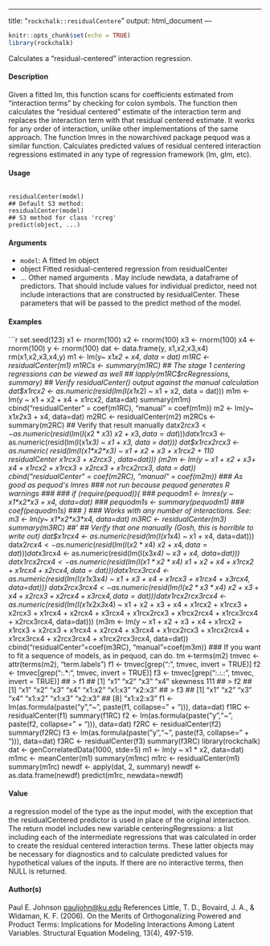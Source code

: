 
---

title: "``rockchalk::residualCentere``"
output: html_document
---



```r
knitr::opts_chunk$set(echo = TRUE)
library(rockchalk)
```

Calculates a "residual-centered" interaction regression.

#### Description

Given a fitted lm, this function scans for coefficients estimated from "interaction terms" by checking for colon symbols. The function then calculates the "residual centered" estimate of the interaction term and replaces the interaction term with that residual centered estimate. It works for any order of interaction, unlike other implementations of the same approach. The function lmres in the nowarchived package pequod was a similar function. Calculates predicted values of residual centered interaction regressions estimated in any type of regression framework (lm, glm, etc).

#### Usage
<pre><code>
residualCenter(model)
## Default S3 method:
residualCenter(model)
## S3 method for class 'rcreg'
predict(object, ...)
</code></pre>

#### Arguments

* ``model``:  A fitted lm object
* object Fitted residual-centered regression from residualCenter
* ... Other named arguments
. May include newdata, a dataframe of predictors. That should include values for individual predictor, need not include interactions that are constructed by residualCenter. These parameters that will be passed to the predict method of the model.


#### Examples
```r


set.seed(123)
x1 <- rnorm(100)
x2 <- rnorm(100)
x3 <- rnorm(100)
x4 <- rnorm(100)
y <- rnorm(100)
dat <- data.frame(y, x1,x2,x3,x4)
rm(x1,x2,x3,x4,y)
m1 <- lm(y~ x1*x2 + x4, data = dat)
m1RC <- residualCenter(m1)
m1RCs <- summary(m1RC)
## The stage 1 centering regressions can be viewed as well
## lapply(m1RC$rcRegressions, summary)
## Verify residualCenter() output against the manual calculation
dat$x1rcx2 <- as.numeric(resid(lm(I(x1*x2) ~ x1 + x2, data = dat)))
m1m <- lm(y ~ x1 + x2 + x4 + x1rcx2, data=dat)
summary(m1m)
cbind("residualCenter" = coef(m1RC), "manual" = coef(m1m))
m2 <- lm(y~ x1*x2*x3 + x4, data=dat)
m2RC <- residualCenter(m2)
m2RCs <- summary(m2RC)
## Verify that result manually
dat$x2rcx3 <- as.numeric(resid(lm(I(x2*x3) ~ x2 + x3, data = dat)))
dat$x1rcx3 <- as.numeric(resid(lm(I(x1*x3) ~ x1 + x3, data = dat)))
dat$x1rcx2rcx3 <- as.numeric( resid(lm(I(x1*x2*x3) ~ x1 + x2 + x3 + x1rcx2 +
110 residualCenter
x1rcx3 + x2rcx3 , data=dat)))
(m2m <- lm(y ~ x1 + x2 + x3+ x4 + x1rcx2 + x1rcx3 + x2rcx3 + x1rcx2rcx3,
data = dat))
cbind("residualCenter" = coef(m2RC), "manual" = coef(m2m))
### As good as pequod's lmres
### not run because pequod generates R warnings
###
### if (require(pequod)){
### pequodm1 <- lmres(y ~ x1*x2*x3 + x4, data=dat)
### pequodm1s <- summary(pequodm1)
### coef(pequodm1s)
### }
### Works with any number of interactions. See:
m3 <- lm(y~ x1*x2*x3*x4, data=dat)
m3RC <- residualCenter(m3)
summary(m3RC)
##'
## Verify that one manually (Gosh, this is horrible to write out)
dat$x1rcx4 <- as.numeric(resid(lm(I(x1*x4) ~ x1 + x4, data=dat)))
dat$x2rcx4 <- as.numeric(resid(lm(I(x2*x4) ~ x2 + x4, data=dat)))
dat$x3rcx4 <- as.numeric(resid(lm(I(x3*x4) ~ x3 + x4, data=dat)))
dat$x1rcx2rcx4 <- as.numeric(resid(lm(I(x1*x2*x4) ~ x1 + x2 + x4 +
x1rcx2 + x1rcx4 + x2rcx4, data=dat)))
dat$x1rcx3rcx4 <- as.numeric(resid(lm(I(x1*x3*x4) ~ x1 + x3 + x4 +
x1rcx3 + x1rcx4 + x3rcx4, data=dat)))
dat$x2rcx3rcx4 <- as.numeric(resid(lm(I(x2*x3*x4) ~ x2 + x3 + x4 +
x2rcx3 + x2rcx4 + x3rcx4, data=dat)))
dat$x1rcx2rcx3rcx4 <-
as.numeric(resid(lm(I(x1*x2*x3*x4) ~ x1 + x2 + x3 + x4 +
x1rcx2 + x1rcx3 + x2rcx3 + x1rcx4 + x2rcx4 +
x3rcx4 + x1rcx2rcx3 + x1rcx2rcx4 + x1rcx3rcx4 +
x2rcx3rcx4, data=dat)))
(m3m <- lm(y ~ x1 + x2 + x3 + x4 + x1rcx2 + x1rcx3 + x2rcx3 + x1rcx4 +
x2rcx4 + x3rcx4 + x1rcx2rcx3 + x1rcx2rcx4 + x1rcx3rcx4 +
x2rcx3rcx4 + x1rcx2rcx3rcx4, data=dat))
cbind("residualCenter"=coef(m3RC), "manual"=coef(m3m))
### If you want to fit a sequence of models, as in pequod, can do.
tm <-terms(m2)
tmvec <- attr(terms(m2), "term.labels")
f1 <- tmvec[grep(":", tmvec, invert = TRUE)]
f2 <- tmvec[grep(":.*:", tmvec, invert = TRUE)]
f3 <- tmvec[grep(":.*:.*:", tmvec, invert = TRUE)]
## > f1
## [1] "x1" "x2" "x3" "x4"
skewness 111
## > f2
## [1] "x1" "x2" "x3" "x4" "x1:x2" "x1:x3" "x2:x3"
## > f3
## [1] "x1" "x2" "x3" "x4" "x1:x2" "x1:x3" "x2:x3"
## [8] "x1:x2:x3"
f1 <- lm(as.formula(paste("y","~", paste(f1, collapse=" + "))), data=dat)
f1RC <- residualCenter(f1)
summary(f1RC)
f2 <- lm(as.formula(paste("y","~", paste(f2, collapse=" + "))), data=dat)
f2RC <- residualCenter(f2)
summary(f2RC)
f3 <- lm(as.formula(paste("y","~", paste(f3, collapse=" + "))), data=dat)
f3RC <- residualCenter(f3)
summary(f3RC)
library(rockchalk)
dat <- genCorrelatedData(1000, stde=5)
m1 <- lm(y ~ x1 * x2, data=dat)
m1mc <- meanCenter(m1)
summary(m1mc)
m1rc <- residualCenter(m1)
summary(m1rc)
newdf <- apply(dat, 2, summary)
newdf <- as.data.frame(newdf)
predict(m1rc, newdata=newdf)


#### Value
a regression model of the type as the input model, with the exception that the residualCentered predictor is used in place of the original interaction. The return model includes new variable centeringRegressions:
a list including each of the intermediate regressions that was calculated in order to create the residual centered interaction terms. These latter objects may be necessary for diagnostics and to calculate predicted values for hypothetical values of the inputs. If there are no interactive terms, then NULL is returned.

#### Author(s)
Paul E. Johnson <pauljohn@ku.edu>
References
Little, T. D., Bovaird, J. A., & Widaman, K. F. (2006). On the Merits of Orthogonalizing Powered
and Product Terms: Implications for Modeling Interactions Among Latent Variables. Structural
Equation Modeling, 13(4), 497-519.
